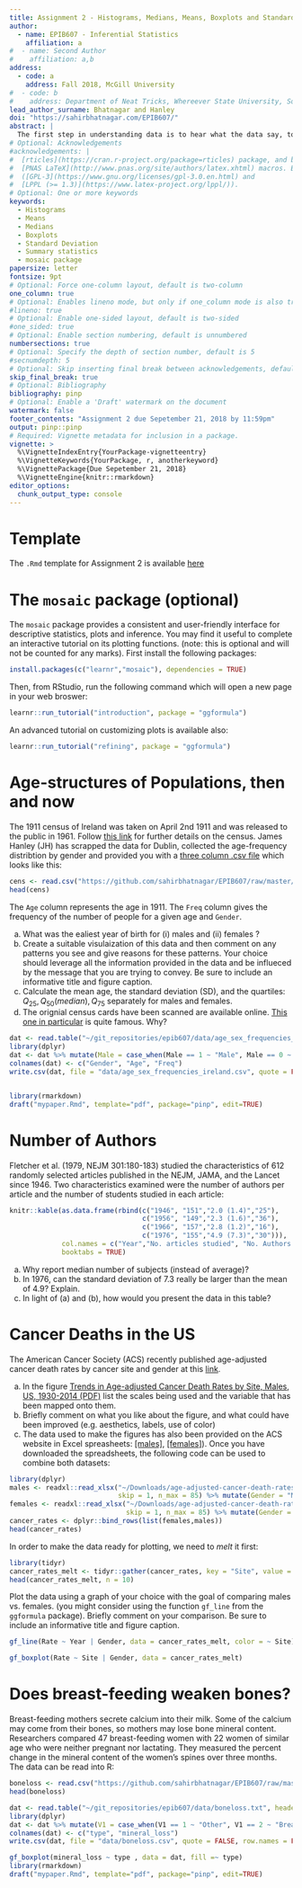 ```yaml
---
title: Assignment 2 - Histograms, Medians, Means, Boxplots and Standard Deviation. Due September 21, 11:59pm 2018
author:
  - name: EPIB607 - Inferential Statistics
    affiliation: a
#  - name: Second Author
#    affiliation: a,b
address:
  - code: a
    address: Fall 2018, McGill University
#  - code: b
#    address: Department of Neat Tricks, Whereever State University, Someplace, MC, 67890
lead_author_surname: Bhatnagar and Hanley
doi: "https://sahirbhatnagar.com/EPIB607/"
abstract: |
  The first step in understanding data is to hear what the data say, to "let the data speak for themselves". Numbers speak clearly only when we help them speak by organizing, displaying, and summarizing. In this assignment you will explore how to visualize your data and summarize it using summary statistics. All graphs and calculations are to be completed in an R Markdown document using the provided template. You are free to choose any function from any package to complete the assignment. Please submit both the compiled HTML report and the source file (.Rmd) to myCourses by September 21, 2018, 11:59pm. Both HTML and .Rmd files should be saved as 'IDnumber_LastName_FirstName_EPIB607_A2'. 
# Optional: Acknowledgements
#acknowledgements: |
#  [rticles](https://cran.r-project.org/package=rticles) package, and both packages rely on the
#  [PNAS LaTeX](http://www.pnas.org/site/authors/latex.xhtml) macros. Both these sources are
#  ([GPL-3](https://www.gnu.org/licenses/gpl-3.0.en.html) and
#  [LPPL (>= 1.3)](https://www.latex-project.org/lppl/)).
# Optional: One or more keywords
keywords:
  - Histograms
  - Means
  - Medians
  - Boxplots
  - Standard Deviation
  - Summary statistics
  - mosaic package
papersize: letter
fontsize: 9pt
# Optional: Force one-column layout, default is two-column
one_column: true
# Optional: Enables lineno mode, but only if one_column mode is also true
#lineno: true
# Optional: Enable one-sided layout, default is two-sided
#one_sided: true
# Optional: Enable section numbering, default is unnumbered
numbersections: true
# Optional: Specify the depth of section number, default is 5
#secnumdepth: 5
# Optional: Skip inserting final break between acknowledgements, default is false
skip_final_break: true
# Optional: Bibliography 
bibliography: pinp
# Optional: Enable a 'Draft' watermark on the document
watermark: false
footer_contents: "Assignment 2 due Sepetember 21, 2018 by 11:59pm"
output: pinp::pinp
# Required: Vignette metadata for inclusion in a package.
vignette: >
  %\VignetteIndexEntry{YourPackage-vignetteentry}
  %\VignetteKeywords{YourPackage, r, anotherkeyword}
  %\VignettePackage{Due Sepetember 21, 2018}
  %\VignetteEngine{knitr::rmarkdown}
editor_options: 
  chunk_output_type: console
---
```


# Template {-}

The `.Rmd` template for Assignment 2 is available [here](sahirbhatnagar.com)


# The `mosaic` package (optional) {-}

The `mosaic` package provides a consistent and user-friendly interface for descriptive statistics, plots and inference. You may find it useful to complete an interactive tutorial on its plotting functions. (note: this is optional and will not be counted for any marks). First install the following packages:

```r
install.packages(c("learnr","mosaic"), dependencies = TRUE)
```

Then, from RStudio, run the following command which will open a new page in your web broswer:

```r
learnr::run_tutorial("introduction", package = "ggformula")
```

An advanced tutorial on customizing plots is available also:

```r
learnr::run_tutorial("refining", package = "ggformula")
```



# Age-structures of Populations, then and now

The 1911 census of Ireland was taken on April 2nd 1911 and was released to the public in 1961. Follow [this link](http://www.census.nationalarchives.ie/help/about19011911census.html) for further details on the census. James Hanley (JH) has scrapped the data for Dublin, collected the age-frequency distribtion by gender and provided you with a [three column .csv file](https://github.com/sahirbhatnagar/EPIB607/raw/master/data/age_sex_frequencies_ireland.csv) which looks like this:

```r
cens <- read.csv("https://github.com/sahirbhatnagar/EPIB607/raw/master/data/age_sex_frequencies_ireland.csv")
head(cens)
```

The `Age` column represents the age in 1911. The `Freq` column gives the frequency of the number of people for a given age and `Gender`.

  a) What was the ealiest year of birth for (i) males and (ii) females ?
  b) Create a suitable visulaization of this data and then comment on any patterns you see and give reasons for these patterns. Your choice should leverage all the information provided in the data and be influeced by the message that you are trying to convey. Be sure to include an informative title and figure caption. 
  c) Calculate the mean age, the standard deviation (SD), and the quartiles: $Q_{25}, Q_{50} (median), Q_{75}$ separately for males and females.  
  d) The orignial census cards have been scanned are available online. [This one in particular](http://www.census.nationalarchives.ie/reels/nai000230598/) is quite famous. Why?


```r
dat <- read.table("~/git_repositories/epib607/data/age_sex_frequencies_ireland.txt", header = TRUE)
library(dplyr)
dat <- dat %>% mutate(Male = case_when(Male == 1 ~ "Male", Male == 0 ~ "Female"))
colnames(dat) <- c("Gender", "Age", "Freq")
write.csv(dat, file = "data/age_sex_frequencies_ireland.csv", quote = FALSE, row.names = FALSE)


library(rmarkdown)
draft("mypaper.Rmd", template="pdf", package="pinp", edit=TRUE)

```




# Number of Authors

Fletcher et al. (1979, NEJM 301:180-183) studied the characteristics of 612 randomly selected articles published in the NEJM, JAMA, and the Lancet since 1946. Two characteristics examined were the number of authors per article and the number of students studied in each article:

```r
knitr::kable(as.data.frame(rbind(c("1946", "151","2.0 (1.4)","25"),
                                 c("1956", "149","2.3 (1.6)","36"),
                                 c("1966", "157","2.8 (1.2)","16"),
                                 c("1976", "155","4.9 (7.3)","30"))),
             col.names = c("Year","No. articles studied", "No. Authors Mean (SD)","No. subjects Median"),
             booktabs = TRUE)
```


  a) Why report median number of subjects (instead of average)?
  b) In 1976, can the standard deviation of 7.3 really be larger than the mean of 4.9? Explain. 
  c) In light of (a) and (b), how would you present the data in this table?


# Cancer Deaths in the US

The American Cancer Society (ACS) recently published age-adjusted cancer death rates by cancer site and gender at this [link](https://www.cancer.org/research/cancer-facts-statistics/all-cancer-facts-figures/cancer-facts-figures-2017.html).

  a) In the figure [Trends in Age-adjusted Cancer Death Rates by Site, Males, US, 1930-2014 (PDF)](https://www.cancer.org/content/dam/cancer-org/research/cancer-facts-and-statistics/annual-cancer-facts-and-figures/2017/trends-in-age-adjusted-cancer-death-rates-by-site-males-us-1930-2014.pdf) list the scales being used and the variable that has been mapped onto them. 
  b) Briefly comment on what you like about the figure, and what could have been improved (e.g. aesthetics, labels, use of color) 
  c) The data used to make the figures has also been provided on the ACS website in Excel spreasheets: [[males]](https://www.cancer.org/content/dam/cancer-org/research/cancer-facts-and-statistics/annual-cancer-facts-and-figures/2017/age-adjusted-cancer-death-rates-males-1930-2014.xlsx), [[females]](https://www.cancer.org/content/dam/cancer-org/research/cancer-facts-and-statistics/annual-cancer-facts-and-figures/2017/age-adjusted-cancer-death-rates-females-1930-2014.xlsx)). Once you have downloaded the spreadsheets, the following code can be used to combine both datasets:

```r
library(dplyr)
males <- readxl::read_xlsx("~/Downloads/age-adjusted-cancer-death-rates-males-1930-2014.xlsx", 
                           skip = 1, n_max = 85) %>% mutate(Gender = "Male")  
females <- readxl::read_xlsx("~/Downloads/age-adjusted-cancer-death-rates-females-1930-2014.xlsx", 
                             skip = 1, n_max = 85) %>% mutate(Gender = "Female")
cancer_rates <- dplyr::bind_rows(list(females,males))
head(cancer_rates)
```

In order to make the data ready for plotting, we need to _melt_ it first:

```r
library(tidyr)
cancer_rates_melt <- tidyr::gather(cancer_rates, key = "Site", value = "Rate", -Year, -Gender)
head(cancer_rates_melt, n = 10)
```

Plot the data using a graph of your choice with the goal of comparing males vs. females. (you might consider using the function `gf_line` from the `ggformula` package). Briefly comment on your comparison. Be sure to include an informative title and figure caption.  

```r
gf_line(Rate ~ Year | Gender, data = cancer_rates_melt, color = ~ Site)

gf_boxplot(Rate ~ Site | Gender, data = cancer_rates_melt)

```



# Does breast-feeding weaken bones?

Breast-feeding mothers secrete calcium into their milk. Some of the calcium may come from their bones, so mothers may lose bone mineral content. Researchers compared 47 breast-feeding women with 22 women of similar age who were neither pregnant nor lactating. They measured the percent change in the mineral content of the women's spines over three months. The data can be read into R:

```r
boneloss <- read.csv("https://github.com/sahirbhatnagar/EPIB607/raw/master/data/boneloss.csv")
head(boneloss)
```


```r
dat <- read.table("~/git_repositories/epib607/data/boneloss.txt", header = FALSE)
library(dplyr)
dat <- dat %>% mutate(V1 = case_when(V1 == 1 ~ "Other", V1 == 2 ~ "Breast-feeding"))
colnames(dat) <- c("type", "mineral_loss")
write.csv(dat, file = "data/boneloss.csv", quote = FALSE, row.names = FALSE)

gf_boxplot(mineral_loss ~ type , data = dat, fill =~ type)
library(rmarkdown)
draft("mypaper.Rmd", template="pdf", package="pinp", edit=TRUE)

```






<!-- 
We support several options via the YAML header

- Setting a DOI or URL footer, for example for the CRAN package URL,
  which is placed in the bottom-left footer of the title page and even pages;
- Setting a footer label, for example _YourPackage Vignette_ stating
  your package, which is placed in the bottom-right footer on odd
  pages;
- Setting a free-form author field used on the inside footer;
- Optional _Draft_ watermarking;



## References 

Here we differ from PNAS and suggest natbib. References will appear in
author-year form. Use `\citet{}`, `\citep{}`, etc as usual.

We default to the `jss.bst` style. To switch to a different bibliography
style, please use `biblio-style: style` in the YAML header.


## Inline R Code 

The PNAS sample included a fixed PNG image here, but this document prefers
to show the results and embedding of _R_ code. 

```r
library(ggplot2)
ggplot(mtcars, aes(wt, mpg)) +
    geom_point(size=3, aes(colour=factor(cyl))) +
    theme(legend.position="none")
```

Here we use a standard knitr bloc with explicit options for

- figure width and height (`fig.width`, `fig.height`), both set to three inches;
- whether the code is shown (`echo=TRUE`); and
- the caption (`fig.cap`) as shown above.


## Digital Figures 

Markdown, Pandoc and LaTeX support `.eps` and `.pdf` files.

Figures and Tables should be labelled and referenced in the standard way
using the `\label{}` and `\ref{}` commands.

The R examples above show how to insert a column-wide
figure. To insert a figure wider than one column, please use the
`\begin{figure*}...\end{figure*}` environment. 

One (roundabout) way of doing this is to _not_ actually plot a figure, but to
save it in a file as the following segment shows:

```r
library(ggplot2)
p <- ggplot(data = midwest,
            mapping = aes(x = area,
                          fill = state,
                          color = state)) +
    geom_density(alpha = 0.3)
## save to file
suppressMessages(ggsave("densities.pdf", p))
```

This file is then included via standard LaTeX commands.

\begin{figure*}
  \begin{center}
    \includegraphics[width=0.66\textwidth, height=3.5in]{densities} 
  \end{center}
  \caption{Wide ggplot2 figure}\label{fig}
\end{figure*}


## Typeset Code (But Do Not Run It) 

We can also just show code.

```r
xx <- faithful[,"eruptions"]
fit <- density(xx)
plot(fit)
```

This simply used a pandoc bloc started and ended by three backticks,
with `r` as the language choice.  Similarly, _many_ other languages
can be typeset directly simply by relying on pandoc.


## Single column equations 

Authors may use 1- or 2-column equations in their article, according to
their preference.

To allow an equation to span both columns, options are to use the
`\begin{figure*}...\end{figure*}` environment mentioned above for
figures, or to use the `\begin{widetext}...\end{widetext}` environment
as shown in equation \ref{eqn:example} below.

Please note that this option may run into problems with floats and
footnotes, as mentioned in the [cuted package
documentation](http://texdoc.net/pkg/cuted). In the case of problems
with footnotes, it may be possible to correct the situation using
commands `\footnotemark` and `\footnotetext`.

\begin{equation}
  \begin{aligned}
(x+y)^3&=(x+y)(x+y)^2\\
       &=(x+y)(x^2+2xy+y^2) \\
       &=x^3+3x^2y+3xy^3+x^3. 
       \label{eqn:example} 
  \end{aligned}
\end{equation}


pandoc writes all tables using longtable, which fails in 2-column mode

  Species                    CBS     CV     G3
  ----------------------- ------ ------ ------
  1\. Acetaldehyde           0.0    0.0    0.0
  2\. Vinyl alcohol          9.1    9.6   13.5
  3\. Hydroxyethylidene     50.8   51.2   54.0

  : Comparison of the fitted potential energy surfaces and ab initio
  benchmark electronic energy calculations

-->

